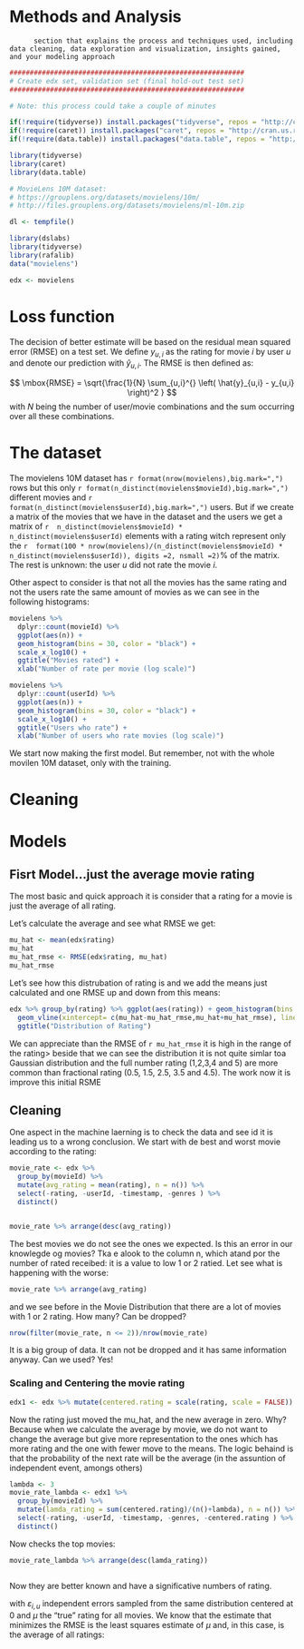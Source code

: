 

# Methods and Analysis
          section that explains the process and techniques used, including data cleaning, data exploration and visualization, insights gained, and your modeling approach

```r
##########################################################
# Create edx set, validation set (final hold-out test set)
##########################################################

# Note: this process could take a couple of minutes

if(!require(tidyverse)) install.packages("tidyverse", repos = "http://cran.us.r-project.org")
if(!require(caret)) install.packages("caret", repos = "http://cran.us.r-project.org")
if(!require(data.table)) install.packages("data.table", repos = "http://cran.us.r-project.org")

library(tidyverse)
library(caret)
library(data.table)

# MovieLens 10M dataset:
# https://grouplens.org/datasets/movielens/10m/
# http://files.grouplens.org/datasets/movielens/ml-10m.zip

dl <- tempfile()
```

```r
library(dslabs)
library(tidyverse)
library(rafalib)
data("movielens")

edx <- movielens

```

# Loss function

The decision of better estimate will be based on the residual mean squared error (RMSE) on a test set. We define $y_{u,i}$ as the rating for movie $i$ by user $u$ and denote our prediction with $\hat{y}_{u,i}$. The RMSE is then defined as:

$$
\mbox{RMSE} = \sqrt{\frac{1}{N} \sum_{u,i}^{} \left( \hat{y}_{u,i} - y_{u,i} \right)^2 }
$$
with $N$ being the number of user/movie combinations and the sum occurring over all these combinations.


# The dataset

The movielens 10M dataset has `r format(nrow(movielens),big.mark=",")` rows but this only  `r format(n_distinct(movielens$movieId),big.mark=",")` different movies and `r format(n_distinct(movielens$userId),big.mark=",")` users. But if we create a matrix of the movies that we have in the dataset and the users we get a matrix of `r  n_distinct(movielens$movieId) * n_distinct(movielens$userId)` elements with a rating witch represent only the `r  format(100 * nrow(movielens)/(n_distinct(movielens$movieId) * n_distinct(movielens$userId)), digits =2, nsmall =2)`% of the matrix. The rest is unknown: the user $u$ did not rate the movie $i$.


Other aspect to consider is that not all the movies has the same rating and not the users rate the same amount of movies as we can see in the following histograms:

```r
movielens %>% 
  dplyr::count(movieId) %>% 
  ggplot(aes(n)) + 
  geom_histogram(bins = 30, color = "black") + 
  scale_x_log10() + 
  ggtitle("Movies rated") +
  xlab("Number of rate per movie (log scale)")

movielens %>%
  dplyr::count(userId) %>% 
  ggplot(aes(n)) + 
  geom_histogram(bins = 30, color = "black") + 
  scale_x_log10() +
  ggtitle("Users who rate") +
  xlab("Number of users who rate movies (log scale)")
```

We start now making the first model. But remember, not with the whole movilen 10M dataset, only with the training.


# Cleaning


# Models

## Fisrt Model...just the average movie rating

The most basic and quick approach it is consider that a rating for a movie is just the average of all rating.

Let's calculate the average and see what RMSE we get:

```r
mu_hat <- mean(edx$rating)
mu_hat
mu_hat_rmse <- RMSE(edx$rating, mu_hat)
mu_hat_rmse
```
Let's see how this distrubation of rating is and we add the means just calculated and one RMSE up and down from this means:

```r
edx %>% group_by(rating) %>% ggplot(aes(rating)) + geom_histogram(bins = 10) + geom_vline(xintercept=mu_hat) +
  geom_vline(xintercept= c(mu_hat-mu_hat_rmse,mu_hat+mu_hat_rmse), linetype='dashed', color='blue', size=0.5) +
  ggtitle("Distribution of Rating")
```

We can appreciate than the RMSE of `r mu_hat_rmse` it is high in the range of the rating> beside that we can see the distribution it is not quite simlar toa Gaussian distribution and the full number rating (1,2,3,4 and 5) are more common than fractional rating (0.5, 1.5, 2.5, 3.5 and 4.5). The work now it is improve this initial RSME

## Cleaning

One aspect in the machine laerning is to check the data and see id it is leading us to a wrong conclusion. We start with de best and worst movie according to the rating:

```r
movie_rate <- edx %>% 
  group_by(movieId) %>% 
  mutate(avg_rating = mean(rating), n = n()) %>%
  select(-rating, -userId, -timestamp, -genres ) %>%
  distinct()


movie_rate %>% arrange(desc(avg_rating))

```
The best movies we do not see the ones we expected. Is this an error in our knowlegde og movies? Tka e alook to the column n, which atand por the number of rated receibed: it is a value to low 1 or 2 ratied. Let see what is happening with the worse:

```r
movie_rate %>% arrange(avg_rating)
```
and we see before in the Movie Distribution that there are a lot of movies with 1 or 2 rating. How many? Can be dropped?

```r
nrow(filter(movie_rate, n <= 2))/nrow(movie_rate)

```
It is a big group of data. It can not be dropped and it has same information anyway. Can we used? Yes!

### Scaling and Centering the movie rating

```r
edx1 <- edx %>% mutate(centered.rating = scale(rating, scale = FALSE))

```

Now the rating just moved the mu_hat, and the new average in zero. Why? Because when we calculate the average by movie, we do not want to change the average but give more representation to the ones which has more rating and the one with fewer move to the means. The logic behaind is that the probability of the next rate will be the average (in the assuntion of independent event, amongs others)

```r
lambda <- 3
movie_rate_lambda <- edx1 %>% 
  group_by(movieId) %>% 
  mutate(lamda_rating = sum(centered.rating)/(n()+lambda), n = n()) %>%
  select(-rating, -userId, -timestamp, -genres, -centered.rating ) %>%
  distinct()
```

Now checks the top movies:
```r
movie_rate_lambda %>% arrange(desc(lamda_rating))



```
Now they are better known and have a significative numbers of rating.


with $\varepsilon_{i,u}$ independent errors sampled from the same distribution centered at 0 and $\mu$ the "true" rating for all movies. We know that the estimate that minimizes the RMSE is the least squares estimate of $\mu$ and, in this case, is the average of all ratings:

